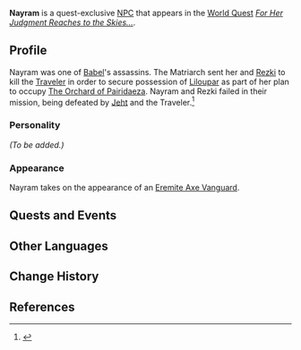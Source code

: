 {{Meta
|missing_NPC_profile  = yes
}}
{{Character Infobox
|name             = Nayram
|type             = Quest NPC
|image            = NPC Nayram.png
|deceased         = Killed by [[Jeht]] and the [[Traveler]] in ''[[For Her Judgment Reaches to the Skies...]]''
|affiliation      = The Eremites
|region           = Sumeru
|title            = Tanit Falcon<!-- during fight-->

|ancestry         = Tanit
}}
'''Nayram''' is a quest-exclusive [[NPC]] that appears in the [[World Quest]] ''[[For Her Judgment Reaches to the Skies...]]''. 

==Profile==
Nayram was one of [[Babel]]'s assassins. The Matriarch sent her and [[Rezki]] to kill the [[Traveler]] in order to secure possession of [[Liloupar]] as part of her plan to occupy [[The Orchard of Pairidaeza]]. Nayram and Rezki failed in their mission, being defeated by [[Jeht]] and the Traveler.<ref>{{Ref/Quest|For Her Judgment Reaches to the Skies...}}</ref>

===Personality===
''(To be added.)''

===Appearance===
Nayram takes on the appearance of an [[Eremite Axe Vanguard]].

==Quests and Events==
{{Quests and Events}}
<!--
==Trivia==
-->
<!-- 
==Notes==
{{Reflist|note=1}}
-->
==Other Languages==
{{Other Languages
|default_hidden = 1
|en      = Nayram
|zhs     = 奈兰
|zhs_rm  = Nàilán
|zht     = 奈蘭
|zht_rm  = Nàilán
|ja      = ナイラム
|ja_rm   = Nairamu
|ko      = 나이람
|es      = Nayram
|fr      = Nayram
|ru      = Найрам
|th      = Nayram
|vi      = Nayram
|de      = Nayram
|id      = Nayram
|pt      = Nayram
|tr      = Nayram
|it      = Nayram
}}

==Change History==
{{Change History|3.4}}

==References==
{{Reflist}}